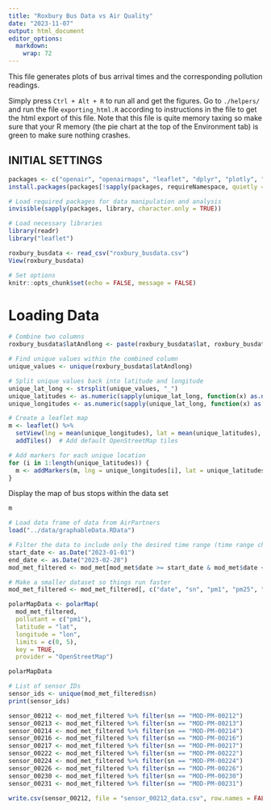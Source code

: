 ```yaml
---
title: "Roxbury Bus Data vs Air Quality"
date: "2023-11-07"
output: html_document
editor_options: 
  markdown: 
    wrap: 72
---
```


This file generates plots of bus arrival times and the corresponding pollution readings.

Simply press `Ctrl + Alt + R` to run all and get the figures. Go to `./helpers/`
and run the file `exporting_html.R` according to instructions in the file to get
the html export of this file. Note that this file is quite memory taxing so make
sure that your R memory (the pie chart at the top of the Environment tab) is
green to make sure nothing crashes. 

## INITIAL SETTINGS

```r
packages <- c("openair", "openairmaps", "leaflet", "dplyr", "plotly", "shiny")
install.packages(packages[!sapply(packages, requireNamespace, quietly = TRUE)])

# Load required packages for data manipulation and analysis
invisible(sapply(packages, library, character.only = TRUE))

# Load necessary libraries
library(readr)
library("leaflet")

roxbury_busdata <- read_csv("roxbury_busdata.csv")
View(roxbury_busdata)

# Set options
knitr::opts_chunk$set(echo = FALSE, message = FALSE)
```

# Loading Data

```r
# Combine two columns
roxbury_busdata$latAndlong <- paste(roxbury_busdata$lat, roxbury_busdata$long, sep = "_")

# Find unique values within the combined column
unique_values <- unique(roxbury_busdata$latAndlong)

# Split unique values back into latitude and longitude
unique_lat_long <- strsplit(unique_values, "_")
unique_latitudes <- as.numeric(sapply(unique_lat_long, function(x) as.numeric(x[1])))
unique_longitudes <- as.numeric(sapply(unique_lat_long, function(x) as.numeric(x[2])))

# Create a leaflet map
m <- leaflet() %>%
  setView(lng = mean(unique_longitudes), lat = mean(unique_latitudes), zoom = 10) %>%
  addTiles()  # Add default OpenStreetMap tiles

# Add markers for each unique location
for (i in 1:length(unique_latitudes)) {
  m <- addMarkers(m, lng = unique_longitudes[i], lat = unique_latitudes[i], popup = paste("Location ", i))
}

```

Display the map of bus stops within the data set

```r
m
```

```r
# Load data frame of data from AirPartners
load("../data/graphableData.RData")

# Filter the data to include only the desired time range (time range change)
start_date <- as.Date("2023-01-01")
end_date <- as.Date("2023-02-28")
mod_met_filtered <- mod_met[mod_met$date >= start_date & mod_met$date <= end_date, ]

# Make a smaller dataset so things run faster
mod_met_filtered <- mod_met_filtered[, c("date", "sn", "pm1", "pm25", "pm10", "ws", "wd", "lat", "lon")]
```



```r
polarMapData <- polarMap(
  mod_met_filtered,
  pollutant = c("pm1"),
  latitude = "lat",
  longitude = "lon",
  limits = c(0, 5),
  key = TRUE,
  provider = "OpenStreetMap")

polarMapData
```

```r
# List of sensor IDs
sensor_ids <- unique(mod_met_filtered$sn)
print(sensor_ids)

sensor_00212 <- mod_met_filtered %>% filter(sn == "MOD-PM-00212")
sensor_00213 <- mod_met_filtered %>% filter(sn == "MOD-PM-00213")
sensor_00214 <- mod_met_filtered %>% filter(sn == "MOD-PM-00214")
sensor_00216 <- mod_met_filtered %>% filter(sn == "MOD-PM-00216")
sensor_00217 <- mod_met_filtered %>% filter(sn == "MOD-PM-00217")
sensor_00222 <- mod_met_filtered %>% filter(sn == "MOD-PM-00222")
sensor_00224 <- mod_met_filtered %>% filter(sn == "MOD-PM-00224")
sensor_00226 <- mod_met_filtered %>% filter(sn == "MOD-PM-00226")
sensor_00230 <- mod_met_filtered %>% filter(sn == "MOD-PM-00230")
sensor_00231 <- mod_met_filtered %>% filter(sn == "MOD-PM-00231")
```
```r
write.csv(sensor_00212, file = "sensor_00212_data.csv", row.names = FALSE)
```


